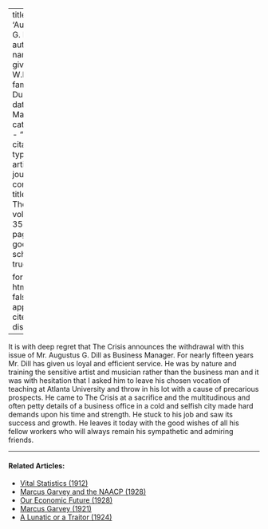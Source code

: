 
---
title: 'Augustus G. Dill'
author:
  - name:
      given: W.E.B.
      family: Du Bois
date: Mar. 1928
categories: 
  - ""
citation: 
  type: article-journal
  container-title: The Crisis
  volume: 35
  issue: 3
  page: 96
google-scholar: true

format:
  html:
    toc: false
    appendix-cite-as: display
---


It is with deep regret that <span class="crisis-title">The Crisis</span> announces the withdrawal with this issue of Mr. Augustus G. Dill as Business Manager. For nearly fifteen years Mr. Dill has given us loyal and efficient service. He was by nature and training the sensitive artist and musician rather than the business man and it was with hesitation that I asked him to leave his chosen vocation of teaching at Atlanta University and throw in his lot with a cause of precarious prospects. He came to The Crisis at a sacrifice and the multitudinous and often petty details of a business office in a cold and selfish city made hard demands upon his time and strength. He stuck to his job and saw its success and growth. He leaves it today with the good wishes of all his fellow workers who will always remain his sympathetic and admiring friends.

<!-- Similar articles start here -->
<div  class="clear-wrap"></div>
<hr>
#### Related Articles:

* [Vital Statistics (1912)](/Volumes/04/06/vital_statistics.html)
* [Marcus Garvey and the NAACP (1928)](/Volumes/35/02/marcus_garvey.html)
* [Our Economic Future (1928)](/Volumes/35/05/our_economic_future.html)
* [Marcus Garvey (1921)](/Volumes/21/03/marcus_garvey.html)
* [A Lunatic or a Traitor (1924)](/Volumes/28/01/lunatic_or_a_traitor.html)

<!-- Similar articles end here -->